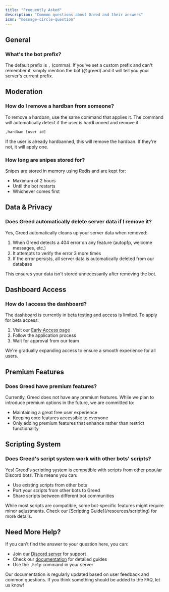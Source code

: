 ```yaml
---
title: "Frequently Asked"
description: "Common questions about Greed and their answers"
icon: "message-circle-question"
---
```


## General

### What's the bot prefix?
The default prefix is `,` (comma). If you've set a custom prefix and can't remember it, simply mention the bot (@greed) and it will tell you your server's current prefix.

## Moderation

### How do I remove a hardban from someone?
To remove a hardban, use the same command that applies it. The command will automatically detect if the user is hardbanned and remove it:

```bash
,hardban [user id]
```

If the user is already hardbanned, this will remove the hardban. If they're not, it will apply one.

### How long are snipes stored for?
Snipes are stored in memory using Redis and are kept for:
- Maximum of 2 hours
- Until the bot restarts
- Whichever comes first

## Data & Privacy

### Does Greed automatically delete server data if I remove it?
Yes, Greed automatically cleans up your server data when removed:

1. When Greed detects a 404 error on any feature (autopfp, welcome messages, etc.)
2. It attempts to verify the error 3 more times
3. If the error persists, all server data is automatically deleted from our database

This ensures your data isn't stored unnecessarily after removing the bot.

## Dashboard Access

### How do I access the dashboard?
The dashboard is currently in beta testing and access is limited. To apply for beta access:

1. Visit our [Early Access page](/dashboard/early-access)
2. Follow the application process
3. Wait for approval from our team

We're gradually expanding access to ensure a smooth experience for all users.

## Premium Features

### Does Greed have premium features?
Currently, Greed does not have any premium features. While we plan to introduce premium options in the future, we are committed to:

- Maintaining a great free user experience
- Keeping core features accessible to everyone
- Only adding premium features that enhance rather than restrict functionality

## Scripting System

### Does Greed's script system work with other bots' scripts?
Yes! Greed's scripting system is compatible with scripts from other popular Discord bots. This means you can:

- Use existing scripts from other bots
- Port your scripts from other bots to Greed
- Share scripts between different bot communities

<Note>
While most scripts are compatible, some bot-specific features might require minor adjustments. Check our [Scripting Guide](/resources/scripting) for more details.
</Note>

## Need More Help?

If you can't find the answer to your question here, you can:

- Join our [Discord server](https://discord.gg/greedbot) for support
- Check our [documentation](/) for detailed guides
- Use the `,help` command in your server

<Info>
Our documentation is regularly updated based on user feedback and common questions. If you think something should be added to the FAQ, let us know!
</Info>
